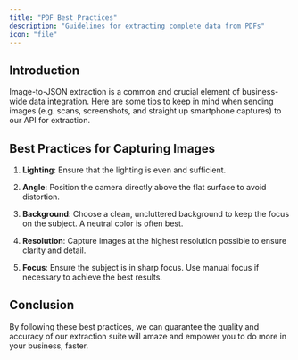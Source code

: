 ```yaml
---
title: "PDF Best Practices"
description: "Guidelines for extracting complete data from PDFs"
icon: "file"
---
```


## Introduction

Image-to-JSON extraction is a common and crucial element of business-wide data integration. Here are some tips to keep in mind when sending images (e.g. scans, screenshots, and straight up smartphone captures) to our API for extraction.

## Best Practices for Capturing Images

1. **Lighting**: Ensure that the lighting is even and sufficient.

2. **Angle**: Position the camera directly above the flat surface to avoid distortion.

3. **Background**: Choose a clean, uncluttered background to keep the focus on the subject. A neutral color is often best.

4. **Resolution**: Capture images at the highest resolution possible to ensure clarity and detail.

5. **Focus**: Ensure the subject is in sharp focus. Use manual focus if necessary to achieve the best results.

## Conclusion

By following these best practices, we can guarantee the quality and accuracy of our extraction suite will amaze and empower you to do more in your business, faster.
